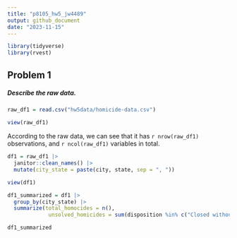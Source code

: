 ```yaml
---
title: "p8105_hw5_jw4489"
output: github_document
date: "2023-11-15"
---
```


```r
library(tidyverse)
library(rvest)

```

## Problem 1

##### Describe the raw data.

```r
raw_df1 = read.csv("hw5data/homicide-data.csv")

view(raw_df1)
```

According to the raw data, we can see that it has `r nrow(raw_df1)` observations, and `r ncol(raw_df1)` variables in total.

```r
df1 = raw_df1 |> 
  janitor::clean_names() |> 
  mutate(city_state = paste(city, state, sep = ", "))

view(df1)
```

```r
df1_summarized = df1 |>
  group_by(city_state) |>
  summarize(total_homocides = n(),
             unsolved_homicides = sum(disposition %in% c("Closed without arrest", "Open/No arrest")))

df1_summarized
```

